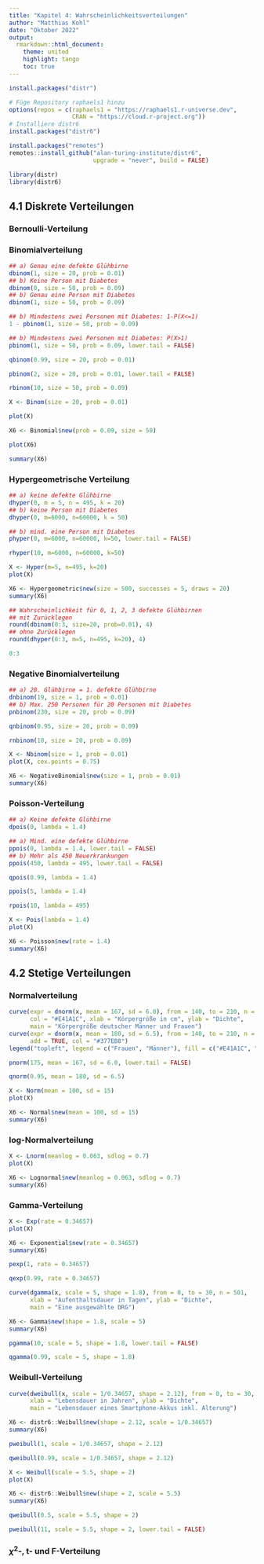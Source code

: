 ```yaml
---
title: "Kapitel 4: Wahrscheinlichkeitsverteilungen"
author: "Matthias Kohl"
date: "Oktober 2022"
output:
  rmarkdown::html_document:
    theme: united
    highlight: tango
    toc: true
---
```



```r
install.packages("distr")
```


```r
# Füge Repository raphaels1 hinzu
options(repos = c(raphaels1 = "https://raphaels1.r-universe.dev",
                  CRAN = "https://cloud.r-project.org"))
# Installiere distr6
install.packages("distr6")
```


```r
install.packages("remotes")
remotes::install_github("alan-turing-institute/distr6", 
                        upgrade = "never", build = FALSE)
```


```r
library(distr)
library(distr6)
```


## 4.1 Diskrete Verteilungen

### Bernoulli-Verteilung

### Binomialverteilung

```r
## a) Genau eine defekte Glühbirne
dbinom(1, size = 20, prob = 0.01)
## b) Keine Person mit Diabetes
dbinom(0, size = 50, prob = 0.09)
## b) Genau eine Person mit Diabetes
dbinom(1, size = 50, prob = 0.09)
```


```r
## b) Mindestens zwei Personen mit Diabetes: 1-P(X<=1)
1 - pbinom(1, size = 50, prob = 0.09)
```


```r
## b) Mindestens zwei Personen mit Diabetes: P(X>1)
pbinom(1, size = 50, prob = 0.09, lower.tail = FALSE)
```


```r
qbinom(0.99, size = 20, prob = 0.01)
```


```r
pbinom(2, size = 20, prob = 0.01, lower.tail = FALSE)
```


```r
rbinom(10, size = 50, prob = 0.09)
```


```r
X <- Binom(size = 20, prob = 0.01)
```


```r
plot(X)
```


```r
X6 <- Binomial$new(prob = 0.09, size = 50)
```


```r
plot(X6)
```


```r
summary(X6)
```


### Hypergeometrische Verteilung

```r
## a) keine defekte Glühbirne
dhyper(0, m = 5, n = 495, k = 20)
## b) keine Person mit Diabetes
dhyper(0, m=6000, n=60000, k = 50)
```


```r
## b) mind. eine Person mit Diabetes
phyper(0, m=6000, n=60000, k=50, lower.tail = FALSE)
```


```r
rhyper(10, m=6000, n=60000, k=50)
```


```r
X <- Hyper(m=5, n=495, k=20)
plot(X)
```


```r
X6 <- Hypergeometric$new(size = 500, successes = 5, draws = 20)
summary(X6)
```


```r
## Wahrscheinlichkeit für 0, 1, 2, 3 defekte Glühbirnen
## mit Zurücklegen
round(dbinom(0:3, size=20, prob=0.01), 4)
## ohne Zurücklegen
round(dhyper(0:3, m=5, n=495, k=20), 4)
```


```r
0:3
```


### Negative Binomialverteilung

```r
## a) 20. Glühbirne = 1. defekte Glühbirne
dnbinom(19, size = 1, prob = 0.01)
## b) Max. 250 Personen für 20 Personen mit Diabetes
pnbinom(230, size = 20, prob = 0.09)
```


```r
qnbinom(0.95, size = 20, prob = 0.09)
```


```r
rnbinom(10, size = 20, prob = 0.09)
```


```r
X <- Nbinom(size = 1, prob = 0.01)
plot(X, cex.points = 0.75)
```


```r
X6 <- NegativeBinomial$new(size = 1, prob = 0.01)
summary(X6)
```


### Poisson-Verteilung

```r
## a) Keine defekte Glühbirne
dpois(0, lambda = 1.4)
```


```r
## a) Mind. eine defekte Glühbirne
ppois(0, lambda = 1.4, lower.tail = FALSE)
## b) Mehr als 450 Neuerkrankungen
ppois(450, lambda = 495, lower.tail = FALSE)
```


```r
qpois(0.99, lambda = 1.4)
```


```r
ppois(5, lambda = 1.4)
```


```r
rpois(10, lambda = 495)
```


```r
X <- Pois(lambda = 1.4)
plot(X)
```


```r
X6 <- Poisson$new(rate = 1.4)
summary(X6)
```


## 4.2 Stetige Verteilungen

### Normalverteilung

```r
curve(expr = dnorm(x, mean = 167, sd = 6.0), from = 140, to = 210, n = 501,
      col = "#E41A1C", xlab = "Körpergröße in cm", ylab = "Dichte",
      main = "Körpergröße deutscher Männer und Frauen")
curve(expr = dnorm(x, mean = 180, sd = 6.5), from = 140, to = 210, n = 501,
      add = TRUE, col = "#377EB8")
legend("topleft", legend = c("Frauen", "Männer"), fill = c("#E41A1C", "#377EB8"))
```


```r
pnorm(175, mean = 167, sd = 6.0, lower.tail = FALSE)
```


```r
qnorm(0.95, mean = 180, sd = 6.5)
```


```r
X <- Norm(mean = 100, sd = 15)
plot(X)
```


```r
X6 <- Normal$new(mean = 100, sd = 15)
summary(X6)
```


### log-Normalverteilung

```r
X <- Lnorm(meanlog = 0.063, sdlog = 0.7)
plot(X)
```

```r
X6 <- Lognormal$new(meanlog = 0.063, sdlog = 0.7)
summary(X6)
```


### Gamma-Verteilung

```r
X <- Exp(rate = 0.34657)
plot(X)
```


```r
X6 <- Exponential$new(rate = 0.34657)
summary(X6)
```


```r
pexp(1, rate = 0.34657)
```


```r
qexp(0.99, rate = 0.34657)
```


```r
curve(dgamma(x, scale = 5, shape = 1.8), from = 0, to = 30, n = 501,
      xlab = "Aufenthaltsdauer in Tagen", ylab = "Dichte",
      main = "Eine ausgewählte DRG")
```


```r
X6 <- Gamma$new(shape = 1.8, scale = 5)
summary(X6)
```


```r
pgamma(10, scale = 5, shape = 1.8, lower.tail = FALSE)
```


```r
qgamma(0.99, scale = 5, shape = 1.8)
```


### Weibull-Verteilung

```r
curve(dweibull(x, scale = 1/0.34657, shape = 2.12), from = 0, to = 30, n = 501,
      xlab = "Lebensdauer in Jahren", ylab = "Dichte",
      main = "Lebensdauer eines Smartphone-Akkus inkl. Alterung")
```


```r
X6 <- distr6::Weibull$new(shape = 2.12, scale = 1/0.34657)
summary(X6)
```


```r
pweibull(1, scale = 1/0.34657, shape = 2.12)
```


```r
qweibull(0.99, scale = 1/0.34657, shape = 2.12)
```


```r
X <- Weibull(scale = 5.5, shape = 2)
plot(X)
```


```r
X6 <- distr6::Weibull$new(shape = 2, scale = 5.5)
summary(X6)
```


```r
qweibull(0.5, scale = 5.5, shape = 2)
```


```r
pweibull(11, scale = 5.5, shape = 2, lower.tail = FALSE)
```


### $\chi^2$-, t- und F-Verteilung

